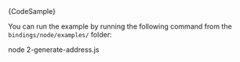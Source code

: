 

<CodeBlock className="language-typescript">
  {CodeSample}
</CodeBlock>

You can run the example by running the following command from the `bindings/node/examples/` folder:

<CodeBlock className="language-bash">
    node 2-generate-address.js
</CodeBlock>
